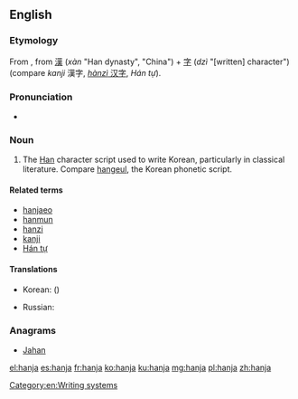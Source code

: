 ==English==
{{wikipedia}}

===Etymology===
From {{etyl|ko|en}} {{ko-inline|한자|hanja|Chinese characters|漢字}}, from {{etyl|ltc|en}} [[漢]] (''xàn'' "Han dynasty", "China") + [[字]] (''dzì'' "[written] character") (compare {{etyl|ja|-}} ''kanji'' 漢字, {{etyl|cmn|-}} [[汉字|''hànzì'' 汉字]], {{etyl|vi|-}} ''Hán tự'').

===Pronunciation===
* {{a|US}} {{IPA|/ˈhɑn.dʒ‌ə/|/ˈhɑn.dʒɑ/|lang=en}}

===Noun===
{{en-noun|hanja}}

# The [[Han]] character script used to write Korean, particularly in classical literature. Compare [[hangeul]], the Korean phonetic script. <!-- note that current academic writing often contains large quantities of hanja, it is hardly out of use! -->

====Related terms====
* [[hanjaeo]]
* [[hanmun]]
* [[hanzi]]
* [[kanji]]
* [[Hán tự]]

====Translations====
{{trans-top|Han character script used to write Korean}}
* Korean: {{t+|ko|한자|tr=hanja|sc=Hang}} ({{t+|ko|漢字|sc=Hang}})
{{trans-mid}}
* Russian: {{t|ru|ханча́|f|sc=Cyrl}}
{{trans-bottom}}

===Anagrams===
* [[Jahan#English|Jahan]]

[[Category:en:Writing systems]]

[[el:hanja]]
[[es:hanja]]
[[fr:hanja]]
[[ko:hanja]]
[[ku:hanja]]
[[mg:hanja]]
[[pl:hanja]]
[[zh:hanja]]